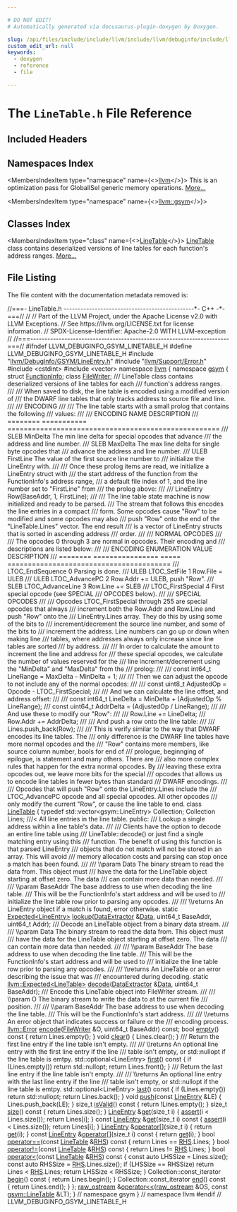 ```yaml
---

# DO NOT EDIT!
# Automatically generated via docusaurus-plugin-doxygen by Doxygen.

slug: /api/files/include/include/llvm/include/llvm/debuginfo/include/llvm/debuginfo/gsym/linetable-h
custom_edit_url: null
keywords:
  - doxygen
  - reference
  - file

---
```





# The `LineTable.h` File Reference

<DoxygenPage pluginConfig={pluginConfig}>



## Included Headers

<IncludesList>
<IncludesListItem
  filePath="llvm/DebugInfo/GSYM/LineEntry.h"
  permalink="/docs/api/files/include/include/llvm/include/llvm/debuginfo/include/llvm/debuginfo/gsym/lineentry-h"
  isLocal="true" />
<IncludesListItem
  filePath="llvm/Support/Error.h"
  permalink="/docs/api/files/include/include/llvm/include/llvm/support/error-h"
  isLocal="true" />
<IncludesListItem
  filePath="cstdint"
  permalink=""
  isLocal="false" />
<IncludesListItem
  filePath="vector"
  permalink=""
  isLocal="false" />
</IncludesList>

## Namespaces Index

<MembersIndex>

<MembersIndexItem
  type="namespace"
  name={<><a href="/docs/api/namespaces/llvm">llvm</a></>}>
This is an optimization pass for GlobalISel generic memory operations. <a href="/docs/api/namespaces/llvm/#details">More...</a>
</MembersIndexItem>

<MembersIndexItem
  type="namespace"
  name={<><a href="/docs/api/namespaces/llvm/gsym">llvm::gsym</a></>}>
</MembersIndexItem>

</MembersIndex>

## Classes Index

<MembersIndex>

<MembersIndexItem
  type="class"
  name={<><a href="/docs/api/classes/llvm/gsym/linetable">LineTable</a></>}>
<a href="/docs/api/classes/llvm/gsym/linetable">LineTable</a> class contains deserialized versions of line tables for each function&#39;s address ranges. <a href="/docs/api/classes/llvm/gsym/linetable/#details">More...</a>
</MembersIndexItem>

</MembersIndex>


## File Listing

The file content with the documentation metadata removed is:

<ProgramListing>

<Link id="l00001" /><CodeLine lineNumber="1"><Highlight kind="comment">//===- LineTable.h ----------------------------------------------&#42;- C++ -&#42;-===//</Highlight><Highlight kind="normal"></Highlight></CodeLine>
<Link id="l00002" /><CodeLine lineNumber="2"><Highlight kind="normal"></Highlight><Highlight kind="comment">//</Highlight><Highlight kind="normal"></Highlight></CodeLine>
<Link id="l00003" /><CodeLine lineNumber="3"><Highlight kind="normal"></Highlight><Highlight kind="comment">// Part of the LLVM Project, under the Apache License v2.0 with LLVM Exceptions.</Highlight><Highlight kind="normal"></Highlight></CodeLine>
<Link id="l00004" /><CodeLine lineNumber="4"><Highlight kind="normal"></Highlight><Highlight kind="comment">// See https://llvm.org/LICENSE.txt for license information.</Highlight><Highlight kind="normal"></Highlight></CodeLine>
<Link id="l00005" /><CodeLine lineNumber="5"><Highlight kind="normal"></Highlight><Highlight kind="comment">// SPDX-License-Identifier: Apache-2.0 WITH LLVM-exception</Highlight><Highlight kind="normal"></Highlight></CodeLine>
<Link id="l00006" /><CodeLine lineNumber="6"><Highlight kind="normal"></Highlight><Highlight kind="comment">//</Highlight><Highlight kind="normal"></Highlight></CodeLine>
<Link id="l00007" /><CodeLine lineNumber="7"><Highlight kind="normal"></Highlight><Highlight kind="comment">//===----------------------------------------------------------------------===//</Highlight><Highlight kind="normal"></Highlight></CodeLine>
<Link id="l00008" /><CodeLine lineNumber="8"><Highlight kind="normal"></Highlight></CodeLine>
<Link id="l00009" /><CodeLine lineNumber="9"><Highlight kind="normal"></Highlight><Highlight kind="preprocessor">#ifndef LLVM&#95;DEBUGINFO&#95;GSYM&#95;LINETABLE&#95;H</Highlight><Highlight kind="normal"></Highlight></CodeLine>
<Link id="l00010" /><CodeLine lineNumber="10"><Highlight kind="normal"></Highlight><Highlight kind="preprocessor">#define LLVM&#95;DEBUGINFO&#95;GSYM&#95;LINETABLE&#95;H</Highlight><Highlight kind="normal"></Highlight></CodeLine>
<Link id="l00011" /><CodeLine lineNumber="11"><Highlight kind="normal"></Highlight></CodeLine>
<Link id="l00012" /><CodeLine lineNumber="12"><Highlight kind="normal"></Highlight><Highlight kind="preprocessor">#include &quot;<a href="/docs/api/files/include/include/llvm/include/llvm/debuginfo/include/llvm/debuginfo/gsym/lineentry-h">llvm/DebugInfo/GSYM/LineEntry.h</a>&quot;</Highlight><Highlight kind="normal"></Highlight></CodeLine>
<Link id="l00013" /><CodeLine lineNumber="13"><Highlight kind="normal"></Highlight><Highlight kind="preprocessor">#include &quot;<a href="/docs/api/files/include/include/llvm/include/llvm/support/error-h">llvm/Support/Error.h</a>&quot;</Highlight><Highlight kind="normal"></Highlight></CodeLine>
<Link id="l00014" /><CodeLine lineNumber="14"><Highlight kind="normal"></Highlight><Highlight kind="preprocessor">#include &lt;cstdint&gt;</Highlight><Highlight kind="normal"></Highlight></CodeLine>
<Link id="l00015" /><CodeLine lineNumber="15"><Highlight kind="normal"></Highlight><Highlight kind="preprocessor">#include &lt;vector&gt;</Highlight><Highlight kind="normal"></Highlight></CodeLine>
<Link id="l00016" /><CodeLine lineNumber="16"><Highlight kind="normal"></Highlight></CodeLine>
<Link id="l00017" /><CodeLine lineNumber="17"><Highlight kind="normal"></Highlight><Highlight kind="keyword">namespace </Highlight><Highlight kind="normal"><a href="/docs/api/namespaces/llvm">llvm</a> &#123;</Highlight></CodeLine>
<Link id="l00018" /><CodeLine lineNumber="18"><Highlight kind="normal"></Highlight><Highlight kind="keyword">namespace </Highlight><Highlight kind="normal"><a href="/docs/api/namespaces/llvm/gsym">gsym</a> &#123;</Highlight></CodeLine>
<Link id="l00019" /><CodeLine lineNumber="19"><Highlight kind="normal"></Highlight></CodeLine>
<Link id="l00020" /><CodeLine lineNumber="20"><Highlight kind="normal"></Highlight><Highlight kind="keyword">struct </Highlight><Highlight kind="normal"><a href="/docs/api/structs/llvm/gsym/functioninfo">FunctionInfo</a>;</Highlight></CodeLine>
<Link id="l00021" /><CodeLine lineNumber="21"><Highlight kind="normal"></Highlight><Highlight kind="keyword">class </Highlight><Highlight kind="normal"><a href="/docs/api/classes/llvm/gsym/filewriter">FileWriter</a>;</Highlight></CodeLine>
<Link id="l00022" /><CodeLine lineNumber="22"><Highlight kind="normal"></Highlight><Highlight kind="comment"></Highlight></CodeLine>
<Link id="l00023" /><CodeLine lineNumber="23"><Highlight kind="comment">/// LineTable class contains deserialized versions of line tables for each</Highlight></CodeLine>
<Link id="l00024" /><CodeLine lineNumber="24"><Highlight kind="comment">/// function&#39;s address ranges.</Highlight></CodeLine>
<Link id="l00025" /><CodeLine lineNumber="25"><Highlight kind="comment">///</Highlight></CodeLine>
<Link id="l00026" /><CodeLine lineNumber="26"><Highlight kind="comment">/// When saved to disk, the line table is encoded using a modified version of</Highlight></CodeLine>
<Link id="l00027" /><CodeLine lineNumber="27"><Highlight kind="comment">/// the DWARF line tables that only tracks address to source file and line.</Highlight></CodeLine>
<Link id="l00028" /><CodeLine lineNumber="28"><Highlight kind="comment">///</Highlight></CodeLine>
<Link id="l00029" /><CodeLine lineNumber="29"><Highlight kind="comment">/// ENCODING</Highlight></CodeLine>
<Link id="l00030" /><CodeLine lineNumber="30"><Highlight kind="comment">///</Highlight></CodeLine>
<Link id="l00031" /><CodeLine lineNumber="31"><Highlight kind="comment">/// The line table starts with a small prolog that contains the following</Highlight></CodeLine>
<Link id="l00032" /><CodeLine lineNumber="32"><Highlight kind="comment">/// values:</Highlight></CodeLine>
<Link id="l00033" /><CodeLine lineNumber="33"><Highlight kind="comment">///</Highlight></CodeLine>
<Link id="l00034" /><CodeLine lineNumber="34"><Highlight kind="comment">/// ENCODING NAME        DESCRIPTION</Highlight></CodeLine>
<Link id="l00035" /><CodeLine lineNumber="35"><Highlight kind="comment">/// ======== =========== ====================================================</Highlight></CodeLine>
<Link id="l00036" /><CodeLine lineNumber="36"><Highlight kind="comment">/// SLEB     MinDelta    The min line delta for special opcodes that  advance</Highlight></CodeLine>
<Link id="l00037" /><CodeLine lineNumber="37"><Highlight kind="comment">///                      the address and line number.</Highlight></CodeLine>
<Link id="l00038" /><CodeLine lineNumber="38"><Highlight kind="comment">/// SLEB     MaxDelta    The max line delta for single byte opcodes that</Highlight></CodeLine>
<Link id="l00039" /><CodeLine lineNumber="39"><Highlight kind="comment">///                      advance the address and line number.</Highlight></CodeLine>
<Link id="l00040" /><CodeLine lineNumber="40"><Highlight kind="comment">/// ULEB     FirstLine   The value of the first source line number to</Highlight></CodeLine>
<Link id="l00041" /><CodeLine lineNumber="41"><Highlight kind="comment">///                      initialize the LineEntry with.</Highlight></CodeLine>
<Link id="l00042" /><CodeLine lineNumber="42"><Highlight kind="comment">///</Highlight></CodeLine>
<Link id="l00043" /><CodeLine lineNumber="43"><Highlight kind="comment">/// Once these prolog items are read, we initialize a LineEntry struct with</Highlight></CodeLine>
<Link id="l00044" /><CodeLine lineNumber="44"><Highlight kind="comment">/// the start address of the function from the FunctionInfo&#39;s address range,</Highlight></CodeLine>
<Link id="l00045" /><CodeLine lineNumber="45"><Highlight kind="comment">/// a default file index of 1, and the line number set to &quot;FirstLine&quot; from</Highlight></CodeLine>
<Link id="l00046" /><CodeLine lineNumber="46"><Highlight kind="comment">/// the prolog above:</Highlight></CodeLine>
<Link id="l00047" /><CodeLine lineNumber="47"><Highlight kind="comment">///</Highlight></CodeLine>
<Link id="l00048" /><CodeLine lineNumber="48"><Highlight kind="comment">///   LineEntry Row(BaseAddr, 1, FirstLine);</Highlight></CodeLine>
<Link id="l00049" /><CodeLine lineNumber="49"><Highlight kind="comment">///</Highlight></CodeLine>
<Link id="l00050" /><CodeLine lineNumber="50"><Highlight kind="comment">/// The line table state machine is now initialized and ready to be parsed.</Highlight></CodeLine>
<Link id="l00051" /><CodeLine lineNumber="51"><Highlight kind="comment">/// The stream that follows this encodes the line entries in a compact</Highlight></CodeLine>
<Link id="l00052" /><CodeLine lineNumber="52"><Highlight kind="comment">/// form. Some opcodes cause &quot;Row&quot; to be modified and some opcodes may also</Highlight></CodeLine>
<Link id="l00053" /><CodeLine lineNumber="53"><Highlight kind="comment">/// push &quot;Row&quot; onto the end of the &quot;LineTable.Lines&quot; vector. The end result</Highlight></CodeLine>
<Link id="l00054" /><CodeLine lineNumber="54"><Highlight kind="comment">/// is a vector of LineEntry structs that is sorted in ascending address</Highlight></CodeLine>
<Link id="l00055" /><CodeLine lineNumber="55"><Highlight kind="comment">/// order.</Highlight></CodeLine>
<Link id="l00056" /><CodeLine lineNumber="56"><Highlight kind="comment">///</Highlight></CodeLine>
<Link id="l00057" /><CodeLine lineNumber="57"><Highlight kind="comment">/// NORMAL OPCODES</Highlight></CodeLine>
<Link id="l00058" /><CodeLine lineNumber="58"><Highlight kind="comment">///</Highlight></CodeLine>
<Link id="l00059" /><CodeLine lineNumber="59"><Highlight kind="comment">/// The opcodes 0 through 3 are normal in opcodes. Their encoding and</Highlight></CodeLine>
<Link id="l00060" /><CodeLine lineNumber="60"><Highlight kind="comment">/// descriptions are listed below:</Highlight></CodeLine>
<Link id="l00061" /><CodeLine lineNumber="61"><Highlight kind="comment">///</Highlight></CodeLine>
<Link id="l00062" /><CodeLine lineNumber="62"><Highlight kind="comment">/// ENCODING ENUMERATION       VALUE DESCRIPTION</Highlight></CodeLine>
<Link id="l00063" /><CodeLine lineNumber="63"><Highlight kind="comment">/// ======== ================  ===== ========================================</Highlight></CodeLine>
<Link id="l00064" /><CodeLine lineNumber="64"><Highlight kind="comment">///          LTOC&#95;EndSequence  0  Parsing is done.</Highlight></CodeLine>
<Link id="l00065" /><CodeLine lineNumber="65"><Highlight kind="comment">/// ULEB     LTOC&#95;SetFile      1  Row.File = ULEB</Highlight></CodeLine>
<Link id="l00066" /><CodeLine lineNumber="66"><Highlight kind="comment">/// ULEB     LTOC&#95;AdvancePC    2  Row.Addr += ULEB, push &quot;Row&quot;.</Highlight></CodeLine>
<Link id="l00067" /><CodeLine lineNumber="67"><Highlight kind="comment">/// SLEB     LTOC&#95;AdvanceLine  3  Row.Line += SLEB</Highlight></CodeLine>
<Link id="l00068" /><CodeLine lineNumber="68"><Highlight kind="comment">///          LTOC&#95;FirstSpecial 4  First special opcode (see SPECIAL</Highlight></CodeLine>
<Link id="l00069" /><CodeLine lineNumber="69"><Highlight kind="comment">///                                  OPCODES below).</Highlight></CodeLine>
<Link id="l00070" /><CodeLine lineNumber="70"><Highlight kind="comment">///</Highlight></CodeLine>
<Link id="l00071" /><CodeLine lineNumber="71"><Highlight kind="comment">/// SPECIAL OPCODES</Highlight></CodeLine>
<Link id="l00072" /><CodeLine lineNumber="72"><Highlight kind="comment">///</Highlight></CodeLine>
<Link id="l00073" /><CodeLine lineNumber="73"><Highlight kind="comment">/// Opcodes LTOC&#95;FirstSpecial through 255 are special opcodes that always</Highlight></CodeLine>
<Link id="l00074" /><CodeLine lineNumber="74"><Highlight kind="comment">/// increment both the Row.Addr and Row.Line and push &quot;Row&quot; onto the</Highlight></CodeLine>
<Link id="l00075" /><CodeLine lineNumber="75"><Highlight kind="comment">/// LineEntry.Lines array. They do this by using some of the bits to</Highlight></CodeLine>
<Link id="l00076" /><CodeLine lineNumber="76"><Highlight kind="comment">/// increment/decrement the source line number, and some of the bits to</Highlight></CodeLine>
<Link id="l00077" /><CodeLine lineNumber="77"><Highlight kind="comment">/// increment the address. Line numbers can go up or down when making line</Highlight></CodeLine>
<Link id="l00078" /><CodeLine lineNumber="78"><Highlight kind="comment">/// tables, where addresses always only increase since line tables are sorted</Highlight></CodeLine>
<Link id="l00079" /><CodeLine lineNumber="79"><Highlight kind="comment">/// by address.</Highlight></CodeLine>
<Link id="l00080" /><CodeLine lineNumber="80"><Highlight kind="comment">///</Highlight></CodeLine>
<Link id="l00081" /><CodeLine lineNumber="81"><Highlight kind="comment">/// In order to calculate the amount to increment the line and address for</Highlight></CodeLine>
<Link id="l00082" /><CodeLine lineNumber="82"><Highlight kind="comment">/// these special opcodes, we calculate the number of values reserved for the</Highlight></CodeLine>
<Link id="l00083" /><CodeLine lineNumber="83"><Highlight kind="comment">/// line increment/decrement using the &quot;MinDelta&quot; and &quot;MaxDelta&quot; from the</Highlight></CodeLine>
<Link id="l00084" /><CodeLine lineNumber="84"><Highlight kind="comment">/// prolog:</Highlight></CodeLine>
<Link id="l00085" /><CodeLine lineNumber="85"><Highlight kind="comment">///</Highlight></CodeLine>
<Link id="l00086" /><CodeLine lineNumber="86"><Highlight kind="comment">///     const int64&#95;t LineRange = MaxDelta - MinDelta + 1;</Highlight></CodeLine>
<Link id="l00087" /><CodeLine lineNumber="87"><Highlight kind="comment">///</Highlight></CodeLine>
<Link id="l00088" /><CodeLine lineNumber="88"><Highlight kind="comment">/// Then we can adjust the opcode to not include any of the normal opcodes:</Highlight></CodeLine>
<Link id="l00089" /><CodeLine lineNumber="89"><Highlight kind="comment">///</Highlight></CodeLine>
<Link id="l00090" /><CodeLine lineNumber="90"><Highlight kind="comment">///     const uint8&#95;t AdjustedOp = Opcode - LTOC&#95;FirstSpecial;</Highlight></CodeLine>
<Link id="l00091" /><CodeLine lineNumber="91"><Highlight kind="comment">///</Highlight></CodeLine>
<Link id="l00092" /><CodeLine lineNumber="92"><Highlight kind="comment">/// And we can calculate the line offset, and address offset:</Highlight></CodeLine>
<Link id="l00093" /><CodeLine lineNumber="93"><Highlight kind="comment">///</Highlight></CodeLine>
<Link id="l00094" /><CodeLine lineNumber="94"><Highlight kind="comment">///     const int64&#95;t LineDelta = MinDelta + (AdjustedOp % LineRange);</Highlight></CodeLine>
<Link id="l00095" /><CodeLine lineNumber="95"><Highlight kind="comment">///     const uint64&#95;t AddrDelta = (AdjustedOp / LineRange);</Highlight></CodeLine>
<Link id="l00096" /><CodeLine lineNumber="96"><Highlight kind="comment">///</Highlight></CodeLine>
<Link id="l00097" /><CodeLine lineNumber="97"><Highlight kind="comment">/// And use these to modify our &quot;Row&quot;:</Highlight></CodeLine>
<Link id="l00098" /><CodeLine lineNumber="98"><Highlight kind="comment">///</Highlight></CodeLine>
<Link id="l00099" /><CodeLine lineNumber="99"><Highlight kind="comment">///     Row.Line += LineDelta;</Highlight></CodeLine>
<Link id="l00100" /><CodeLine lineNumber="100"><Highlight kind="comment">///     Row.Addr += AddrDelta;</Highlight></CodeLine>
<Link id="l00101" /><CodeLine lineNumber="101"><Highlight kind="comment">///</Highlight></CodeLine>
<Link id="l00102" /><CodeLine lineNumber="102"><Highlight kind="comment">/// And push a row onto the line table:</Highlight></CodeLine>
<Link id="l00103" /><CodeLine lineNumber="103"><Highlight kind="comment">///</Highlight></CodeLine>
<Link id="l00104" /><CodeLine lineNumber="104"><Highlight kind="comment">///     Lines.push&#95;back(Row);</Highlight></CodeLine>
<Link id="l00105" /><CodeLine lineNumber="105"><Highlight kind="comment">///</Highlight></CodeLine>
<Link id="l00106" /><CodeLine lineNumber="106"><Highlight kind="comment">/// This is verify similar to the way that DWARF encodes its line tables. The</Highlight></CodeLine>
<Link id="l00107" /><CodeLine lineNumber="107"><Highlight kind="comment">/// only difference is the DWARF line tables have more normal opcodes and the</Highlight></CodeLine>
<Link id="l00108" /><CodeLine lineNumber="108"><Highlight kind="comment">/// &quot;Row&quot; contains more members, like source column number, bools for end of</Highlight></CodeLine>
<Link id="l00109" /><CodeLine lineNumber="109"><Highlight kind="comment">/// prologue, beginnging of epilogue, is statement and many others. There are</Highlight></CodeLine>
<Link id="l00110" /><CodeLine lineNumber="110"><Highlight kind="comment">/// also more complex rules that happen for the extra normal opcodes. By</Highlight></CodeLine>
<Link id="l00111" /><CodeLine lineNumber="111"><Highlight kind="comment">/// leaving these extra opcodes out, we leave more bits for the special</Highlight></CodeLine>
<Link id="l00112" /><CodeLine lineNumber="112"><Highlight kind="comment">/// opcodes that allows us to encode line tables in fewer bytes than standard</Highlight></CodeLine>
<Link id="l00113" /><CodeLine lineNumber="113"><Highlight kind="comment">/// DWARF encodings.</Highlight></CodeLine>
<Link id="l00114" /><CodeLine lineNumber="114"><Highlight kind="comment">///</Highlight></CodeLine>
<Link id="l00115" /><CodeLine lineNumber="115"><Highlight kind="comment">/// Opcodes that will push &quot;Row&quot; onto the LineEntry.Lines include the</Highlight></CodeLine>
<Link id="l00116" /><CodeLine lineNumber="116"><Highlight kind="comment">/// LTOC&#95;AdvancePC opcode and all special opcodes. All other opcodes</Highlight></CodeLine>
<Link id="l00117" /><CodeLine lineNumber="117"><Highlight kind="comment">/// only modify the current &quot;Row&quot;, or cause the line table to end.</Highlight><Highlight kind="normal"></Highlight></CodeLine>
<Link id="l00118" /><CodeLine lineNumber="118" lineLink="/docs/api/classes/llvm/gsym/linetable"><Highlight kind="normal"></Highlight><Highlight kind="keyword">class </Highlight><Highlight kind="normal"><a href="/docs/api/classes/llvm/gsym/linetable">LineTable</a> &#123;</Highlight></CodeLine>
<Link id="l00119" /><CodeLine lineNumber="119"><Highlight kind="normal">  </Highlight><Highlight kind="keyword">typedef</Highlight><Highlight kind="normal"> std::vector&lt;gsym::LineEntry&gt; Collection;</Highlight></CodeLine>
<Link id="l00120" /><CodeLine lineNumber="120"><Highlight kind="normal">  Collection Lines; </Highlight><Highlight kind="comment">///&lt; All line entries in the line table.</Highlight><Highlight kind="normal"></Highlight></CodeLine>
<Link id="l00121" /><CodeLine lineNumber="121"><Highlight kind="normal"></Highlight><Highlight kind="keyword">public</Highlight><Highlight kind="normal">:</Highlight><Highlight kind="comment"></Highlight></CodeLine>
<Link id="l00122" /><CodeLine lineNumber="122"><Highlight kind="comment">  /// Lookup a single address within a line table&#39;s data.</Highlight></CodeLine>
<Link id="l00123" /><CodeLine lineNumber="123"><Highlight kind="comment">  ///</Highlight></CodeLine>
<Link id="l00124" /><CodeLine lineNumber="124"><Highlight kind="comment">  /// Clients have the option to decode an entire line table using</Highlight></CodeLine>
<Link id="l00125" /><CodeLine lineNumber="125"><Highlight kind="comment">  /// LineTable::decode() or just find a single matching entry using this</Highlight></CodeLine>
<Link id="l00126" /><CodeLine lineNumber="126"><Highlight kind="comment">  /// function. The benefit of using this function is that parsed LineEntry</Highlight></CodeLine>
<Link id="l00127" /><CodeLine lineNumber="127"><Highlight kind="comment">  /// objects that do not match will not be stored in an array. This will avoid</Highlight></CodeLine>
<Link id="l00128" /><CodeLine lineNumber="128"><Highlight kind="comment">  /// memory allocation costs and parsing can stop once a match has been found.</Highlight></CodeLine>
<Link id="l00129" /><CodeLine lineNumber="129"><Highlight kind="comment">  ///</Highlight></CodeLine>
<Link id="l00130" /><CodeLine lineNumber="130"><Highlight kind="comment">  /// \\param Data The binary stream to read the data from. This object must</Highlight></CodeLine>
<Link id="l00131" /><CodeLine lineNumber="131"><Highlight kind="comment">  /// have the data for the LineTable object starting at offset zero. The data</Highlight></CodeLine>
<Link id="l00132" /><CodeLine lineNumber="132"><Highlight kind="comment">  /// can contain more data than needed.</Highlight></CodeLine>
<Link id="l00133" /><CodeLine lineNumber="133"><Highlight kind="comment">  ///</Highlight></CodeLine>
<Link id="l00134" /><CodeLine lineNumber="134"><Highlight kind="comment">  /// \\param BaseAddr The base address to use when decoding the line table.</Highlight></CodeLine>
<Link id="l00135" /><CodeLine lineNumber="135"><Highlight kind="comment">  /// This will be the FunctionInfo&#39;s start address and will be used to</Highlight></CodeLine>
<Link id="l00136" /><CodeLine lineNumber="136"><Highlight kind="comment">  /// initialize the line table row prior to parsing any opcodes.</Highlight></CodeLine>
<Link id="l00137" /><CodeLine lineNumber="137"><Highlight kind="comment">  ///</Highlight></CodeLine>
<Link id="l00138" /><CodeLine lineNumber="138"><Highlight kind="comment">  /// \\returns An LineEntry object if a match is found, error otherwise.</Highlight><Highlight kind="normal"></Highlight></CodeLine>
<Link id="l00139" /><CodeLine lineNumber="139"><Highlight kind="normal">  </Highlight><Highlight kind="keyword">static</Highlight><Highlight kind="normal"> <a href="/docs/api/classes/llvm/expected">Expected&lt;LineEntry&gt;</a> <a href="/docs/api/classes/llvm/gsym/linetable/#a9bca453dce01051bae3751cbb4d14fef">lookup</a>(<a href="/docs/api/classes/llvm/dataextractor">DataExtractor</a> &amp;<a href="/docs/api/namespaces/llvm/#aa20539e89704d20b98b97e9c3feac934">Data</a>, uint64&#95;t BaseAddr,</Highlight></CodeLine>
<Link id="l00140" /><CodeLine lineNumber="140"><Highlight kind="normal">                                    uint64&#95;t Addr);</Highlight></CodeLine>
<Link id="l00141" /><CodeLine lineNumber="141"><Highlight kind="normal"></Highlight><Highlight kind="comment"></Highlight></CodeLine>
<Link id="l00142" /><CodeLine lineNumber="142"><Highlight kind="comment">  /// Decode an LineTable object from a binary data stream.</Highlight></CodeLine>
<Link id="l00143" /><CodeLine lineNumber="143"><Highlight kind="comment">  ///</Highlight></CodeLine>
<Link id="l00144" /><CodeLine lineNumber="144"><Highlight kind="comment">  /// \\param Data The binary stream to read the data from. This object must</Highlight></CodeLine>
<Link id="l00145" /><CodeLine lineNumber="145"><Highlight kind="comment">  /// have the data for the LineTable object starting at offset zero. The data</Highlight></CodeLine>
<Link id="l00146" /><CodeLine lineNumber="146"><Highlight kind="comment">  /// can contain more data than needed.</Highlight></CodeLine>
<Link id="l00147" /><CodeLine lineNumber="147"><Highlight kind="comment">  ///</Highlight></CodeLine>
<Link id="l00148" /><CodeLine lineNumber="148"><Highlight kind="comment">  /// \\param BaseAddr The base address to use when decoding the line table.</Highlight></CodeLine>
<Link id="l00149" /><CodeLine lineNumber="149"><Highlight kind="comment">  /// This will be the FunctionInfo&#39;s start address and will be used to</Highlight></CodeLine>
<Link id="l00150" /><CodeLine lineNumber="150"><Highlight kind="comment">  /// initialize the line table row prior to parsing any opcodes.</Highlight></CodeLine>
<Link id="l00151" /><CodeLine lineNumber="151"><Highlight kind="comment">  ///</Highlight></CodeLine>
<Link id="l00152" /><CodeLine lineNumber="152"><Highlight kind="comment">  /// \\returns An LineTable or an error describing the issue that was</Highlight></CodeLine>
<Link id="l00153" /><CodeLine lineNumber="153"><Highlight kind="comment">  /// encountered during decoding.</Highlight><Highlight kind="normal"></Highlight></CodeLine>
<Link id="l00154" /><CodeLine lineNumber="154"><Highlight kind="normal">  </Highlight><Highlight kind="keyword">static</Highlight><Highlight kind="normal"> <a href="/docs/api/classes/llvm/expected">llvm::Expected&lt;LineTable&gt;</a> <a href="/docs/api/classes/llvm/gsym/linetable/#a45c433311387761ffb00f0aea6be6675">decode</a>(<a href="/docs/api/classes/llvm/dataextractor">DataExtractor</a> &amp;<a href="/docs/api/namespaces/llvm/#aa20539e89704d20b98b97e9c3feac934">Data</a>,</Highlight></CodeLine>
<Link id="l00155" /><CodeLine lineNumber="155"><Highlight kind="normal">                                          uint64&#95;t BaseAddr);</Highlight><Highlight kind="comment"></Highlight></CodeLine>
<Link id="l00156" /><CodeLine lineNumber="156"><Highlight kind="comment">  /// Encode this LineTable object into FileWriter stream.</Highlight></CodeLine>
<Link id="l00157" /><CodeLine lineNumber="157"><Highlight kind="comment">  ///</Highlight></CodeLine>
<Link id="l00158" /><CodeLine lineNumber="158"><Highlight kind="comment">  /// \\param O The binary stream to write the data to at the current file</Highlight></CodeLine>
<Link id="l00159" /><CodeLine lineNumber="159"><Highlight kind="comment">  /// position.</Highlight></CodeLine>
<Link id="l00160" /><CodeLine lineNumber="160"><Highlight kind="comment">  ///</Highlight></CodeLine>
<Link id="l00161" /><CodeLine lineNumber="161"><Highlight kind="comment">  /// \\param BaseAddr The base address to use when decoding the line table.</Highlight></CodeLine>
<Link id="l00162" /><CodeLine lineNumber="162"><Highlight kind="comment">  /// This will be the FunctionInfo&#39;s start address.</Highlight></CodeLine>
<Link id="l00163" /><CodeLine lineNumber="163"><Highlight kind="comment">  ///</Highlight></CodeLine>
<Link id="l00164" /><CodeLine lineNumber="164"><Highlight kind="comment">  /// \\returns An error object that indicates success or failure or the</Highlight></CodeLine>
<Link id="l00165" /><CodeLine lineNumber="165"><Highlight kind="comment">  /// encoding process.</Highlight><Highlight kind="normal"></Highlight></CodeLine>
<Link id="l00166" /><CodeLine lineNumber="166"><Highlight kind="normal">  <a href="/docs/api/classes/llvm/error">llvm::Error</a> <a href="/docs/api/classes/llvm/gsym/linetable/#a41c4a2acdbcfaf2a18a61b60d42a9dc4">encode</a>(<a href="/docs/api/classes/llvm/gsym/filewriter">FileWriter</a> &amp;O, uint64&#95;t BaseAddr) </Highlight><Highlight kind="keyword">const</Highlight><Highlight kind="normal">;</Highlight></CodeLine>
<Link id="l00167" /><CodeLine lineNumber="167" lineLink="/docs/api/classes/llvm/gsym/linetable/#a217bee3953337d99533f6683f7950af3"><Highlight kind="normal">  </Highlight><Highlight kind="keywordtype">bool</Highlight><Highlight kind="normal"> <a href="/docs/api/classes/llvm/gsym/linetable/#a217bee3953337d99533f6683f7950af3">empty</a>()</Highlight><Highlight kind="keyword"> const </Highlight><Highlight kind="normal">&#123; </Highlight><Highlight kind="keywordflow">return</Highlight><Highlight kind="normal"> Lines.empty(); &#125;</Highlight></CodeLine>
<Link id="l00168" /><CodeLine lineNumber="168" lineLink="/docs/api/classes/llvm/gsym/linetable/#a484474b41779995f4f3456843e60b415"><Highlight kind="normal">  </Highlight><Highlight kind="keywordtype">void</Highlight><Highlight kind="normal"> <a href="/docs/api/classes/llvm/gsym/linetable/#a484474b41779995f4f3456843e60b415">clear</a>() &#123; Lines.clear(); &#125;</Highlight><Highlight kind="comment"></Highlight></CodeLine>
<Link id="l00169" /><CodeLine lineNumber="169"><Highlight kind="comment">  /// Return the first line entry if the line table isn&#39;t empty.</Highlight></CodeLine>
<Link id="l00170" /><CodeLine lineNumber="170"><Highlight kind="comment">  ///</Highlight></CodeLine>
<Link id="l00171" /><CodeLine lineNumber="171"><Highlight kind="comment">  /// \\returns An optional line entry with the first line entry if the line</Highlight></CodeLine>
<Link id="l00172" /><CodeLine lineNumber="172"><Highlight kind="comment">  /// table isn&#39;t empty, or std::nullopt if the line table is emtpy.</Highlight><Highlight kind="normal"></Highlight></CodeLine>
<Link id="l00173" /><CodeLine lineNumber="173" lineLink="/docs/api/classes/llvm/gsym/linetable/#ad4a0913f724310afc36be1408fa57856"><Highlight kind="normal">  std::optional&lt;LineEntry&gt; <a href="/docs/api/classes/llvm/gsym/linetable/#ad4a0913f724310afc36be1408fa57856">first</a>()</Highlight><Highlight kind="keyword"> const </Highlight><Highlight kind="normal">&#123;</Highlight></CodeLine>
<Link id="l00174" /><CodeLine lineNumber="174"><Highlight kind="normal">    </Highlight><Highlight kind="keywordflow">if</Highlight><Highlight kind="normal"> (Lines.empty())</Highlight></CodeLine>
<Link id="l00175" /><CodeLine lineNumber="175"><Highlight kind="normal">      </Highlight><Highlight kind="keywordflow">return</Highlight><Highlight kind="normal"> std::nullopt;</Highlight></CodeLine>
<Link id="l00176" /><CodeLine lineNumber="176"><Highlight kind="normal">    </Highlight><Highlight kind="keywordflow">return</Highlight><Highlight kind="normal"> Lines.front();</Highlight></CodeLine>
<Link id="l00177" /><CodeLine lineNumber="177"><Highlight kind="normal">  &#125;</Highlight><Highlight kind="comment"></Highlight></CodeLine>
<Link id="l00178" /><CodeLine lineNumber="178"><Highlight kind="comment">  /// Return the last line entry if the line table isn&#39;t empty.</Highlight></CodeLine>
<Link id="l00179" /><CodeLine lineNumber="179"><Highlight kind="comment">  ///</Highlight></CodeLine>
<Link id="l00180" /><CodeLine lineNumber="180"><Highlight kind="comment">  /// \\returns An optional line entry with the last line entry if the line</Highlight></CodeLine>
<Link id="l00181" /><CodeLine lineNumber="181"><Highlight kind="comment">  /// table isn&#39;t empty, or std::nullopt if the line table is emtpy.</Highlight><Highlight kind="normal"></Highlight></CodeLine>
<Link id="l00182" /><CodeLine lineNumber="182" lineLink="/docs/api/classes/llvm/gsym/linetable/#a2bd2491a276829c6fc65a1c8efba65b1"><Highlight kind="normal">  std::optional&lt;LineEntry&gt; <a href="/docs/api/classes/llvm/gsym/linetable/#a2bd2491a276829c6fc65a1c8efba65b1">last</a>()</Highlight><Highlight kind="keyword"> const </Highlight><Highlight kind="normal">&#123;</Highlight></CodeLine>
<Link id="l00183" /><CodeLine lineNumber="183"><Highlight kind="normal">    </Highlight><Highlight kind="keywordflow">if</Highlight><Highlight kind="normal"> (Lines.empty())</Highlight></CodeLine>
<Link id="l00184" /><CodeLine lineNumber="184"><Highlight kind="normal">      </Highlight><Highlight kind="keywordflow">return</Highlight><Highlight kind="normal"> std::nullopt;</Highlight></CodeLine>
<Link id="l00185" /><CodeLine lineNumber="185"><Highlight kind="normal">    </Highlight><Highlight kind="keywordflow">return</Highlight><Highlight kind="normal"> Lines.back();</Highlight></CodeLine>
<Link id="l00186" /><CodeLine lineNumber="186"><Highlight kind="normal">  &#125;</Highlight></CodeLine>
<Link id="l00187" /><CodeLine lineNumber="187" lineLink="/docs/api/classes/llvm/gsym/linetable/#a1fe621e467048c0813e3fc66b832c906"><Highlight kind="normal">  </Highlight><Highlight kind="keywordtype">void</Highlight><Highlight kind="normal"> <a href="/docs/api/classes/llvm/gsym/linetable/#a1fe621e467048c0813e3fc66b832c906">push</a>(</Highlight><Highlight kind="keyword">const</Highlight><Highlight kind="normal"> <a href="/docs/api/structs/llvm/gsym/lineentry">LineEntry</a> &amp;LE) &#123;</Highlight></CodeLine>
<Link id="l00188" /><CodeLine lineNumber="188"><Highlight kind="normal">    Lines.push&#95;back(LE);</Highlight></CodeLine>
<Link id="l00189" /><CodeLine lineNumber="189"><Highlight kind="normal">  &#125;</Highlight></CodeLine>
<Link id="l00190" /><CodeLine lineNumber="190" lineLink="/docs/api/classes/llvm/gsym/linetable/#abada6578389b8ebe5ade2c69fbc67b02"><Highlight kind="normal">  </Highlight><Highlight kind="keywordtype">size&#95;t</Highlight><Highlight kind="normal"> <a href="/docs/api/classes/llvm/gsym/linetable/#abada6578389b8ebe5ade2c69fbc67b02">isValid</a>()</Highlight><Highlight kind="keyword"> const </Highlight><Highlight kind="normal">&#123;</Highlight></CodeLine>
<Link id="l00191" /><CodeLine lineNumber="191"><Highlight kind="normal">    </Highlight><Highlight kind="keywordflow">return</Highlight><Highlight kind="normal"> !Lines.empty();</Highlight></CodeLine>
<Link id="l00192" /><CodeLine lineNumber="192"><Highlight kind="normal">  &#125;</Highlight></CodeLine>
<Link id="l00193" /><CodeLine lineNumber="193" lineLink="/docs/api/classes/llvm/gsym/linetable/#a7a631a78ed3f47224a14d2e391208ef5"><Highlight kind="normal">  </Highlight><Highlight kind="keywordtype">size&#95;t</Highlight><Highlight kind="normal"> <a href="/docs/api/classes/llvm/gsym/linetable/#a7a631a78ed3f47224a14d2e391208ef5">size</a>()</Highlight><Highlight kind="keyword"> const </Highlight><Highlight kind="normal">&#123;</Highlight></CodeLine>
<Link id="l00194" /><CodeLine lineNumber="194"><Highlight kind="normal">    </Highlight><Highlight kind="keywordflow">return</Highlight><Highlight kind="normal"> Lines.size();</Highlight></CodeLine>
<Link id="l00195" /><CodeLine lineNumber="195"><Highlight kind="normal">  &#125;</Highlight></CodeLine>
<Link id="l00196" /><CodeLine lineNumber="196" lineLink="/docs/api/classes/llvm/gsym/linetable/#ad0a2722f6595b429275a76e8a0152366"><Highlight kind="normal">  <a href="/docs/api/structs/llvm/gsym/lineentry">LineEntry</a> &amp;<a href="/docs/api/classes/llvm/gsym/linetable/#ad0a2722f6595b429275a76e8a0152366">get</a>(</Highlight><Highlight kind="keywordtype">size&#95;t</Highlight><Highlight kind="normal"> i) &#123;</Highlight></CodeLine>
<Link id="l00197" /><CodeLine lineNumber="197"><Highlight kind="normal">    <a href="/docs/api/files/lib/lib/target/lib/target/amdgpu/silowercontrolflow-cpp/#a4868c5d81c5ccc98c47aeab6244346a0">assert</a>(i &lt; Lines.size());</Highlight></CodeLine>
<Link id="l00198" /><CodeLine lineNumber="198"><Highlight kind="normal">    </Highlight><Highlight kind="keywordflow">return</Highlight><Highlight kind="normal"> Lines&#91;i&#93;;</Highlight></CodeLine>
<Link id="l00199" /><CodeLine lineNumber="199"><Highlight kind="normal">  &#125;</Highlight></CodeLine>
<Link id="l00200" /><CodeLine lineNumber="200" lineLink="/docs/api/classes/llvm/gsym/linetable/#a9030fbde393b57bd09a081845dcb2158"><Highlight kind="normal">  </Highlight><Highlight kind="keyword">const</Highlight><Highlight kind="normal"> <a href="/docs/api/structs/llvm/gsym/lineentry">LineEntry</a> &amp;<a href="/docs/api/classes/llvm/gsym/linetable/#a9030fbde393b57bd09a081845dcb2158">get</a>(</Highlight><Highlight kind="keywordtype">size&#95;t</Highlight><Highlight kind="normal"> i)</Highlight><Highlight kind="keyword"> const </Highlight><Highlight kind="normal">&#123;</Highlight></CodeLine>
<Link id="l00201" /><CodeLine lineNumber="201"><Highlight kind="normal">    <a href="/docs/api/files/lib/lib/target/lib/target/amdgpu/silowercontrolflow-cpp/#a4868c5d81c5ccc98c47aeab6244346a0">assert</a>(i &lt; Lines.size());</Highlight></CodeLine>
<Link id="l00202" /><CodeLine lineNumber="202"><Highlight kind="normal">    </Highlight><Highlight kind="keywordflow">return</Highlight><Highlight kind="normal"> Lines&#91;i&#93;;</Highlight></CodeLine>
<Link id="l00203" /><CodeLine lineNumber="203"><Highlight kind="normal">  &#125;</Highlight></CodeLine>
<Link id="l00204" /><CodeLine lineNumber="204" lineLink="/docs/api/classes/llvm/gsym/linetable/#ab990738ca07fca98fb5cbf4dc47f8917"><Highlight kind="normal">  <a href="/docs/api/structs/llvm/gsym/lineentry">LineEntry</a> &amp;<a href="/docs/api/classes/llvm/gsym/linetable/#ab990738ca07fca98fb5cbf4dc47f8917">operator&#91;&#93;</a>(</Highlight><Highlight kind="keywordtype">size&#95;t</Highlight><Highlight kind="normal"> i) &#123;</Highlight></CodeLine>
<Link id="l00205" /><CodeLine lineNumber="205"><Highlight kind="normal">    </Highlight><Highlight kind="keywordflow">return</Highlight><Highlight kind="normal"> <a href="/docs/api/classes/llvm/gsym/linetable/#ad0a2722f6595b429275a76e8a0152366">get</a>(i);</Highlight></CodeLine>
<Link id="l00206" /><CodeLine lineNumber="206"><Highlight kind="normal">  &#125;</Highlight></CodeLine>
<Link id="l00207" /><CodeLine lineNumber="207" lineLink="/docs/api/classes/llvm/gsym/linetable/#ab506aa5ef834c571ce43d6dc74838272"><Highlight kind="normal">  </Highlight><Highlight kind="keyword">const</Highlight><Highlight kind="normal"> <a href="/docs/api/structs/llvm/gsym/lineentry">LineEntry</a> &amp;<a href="/docs/api/classes/llvm/gsym/linetable/#ab506aa5ef834c571ce43d6dc74838272">operator&#91;&#93;</a>(</Highlight><Highlight kind="keywordtype">size&#95;t</Highlight><Highlight kind="normal"> i)</Highlight><Highlight kind="keyword"> const </Highlight><Highlight kind="normal">&#123;</Highlight></CodeLine>
<Link id="l00208" /><CodeLine lineNumber="208"><Highlight kind="normal">    </Highlight><Highlight kind="keywordflow">return</Highlight><Highlight kind="normal"> <a href="/docs/api/classes/llvm/gsym/linetable/#ad0a2722f6595b429275a76e8a0152366">get</a>(i);</Highlight></CodeLine>
<Link id="l00209" /><CodeLine lineNumber="209"><Highlight kind="normal">  &#125;</Highlight></CodeLine>
<Link id="l00210" /><CodeLine lineNumber="210" lineLink="/docs/api/classes/llvm/gsym/linetable/#a0e120191429c9e3cf0044a6f0cf26bd9"><Highlight kind="normal">  </Highlight><Highlight kind="keywordtype">bool</Highlight><Highlight kind="normal"> <a href="/docs/api/classes/llvm/gsym/linetable/#a0e120191429c9e3cf0044a6f0cf26bd9">operator==</a>(</Highlight><Highlight kind="keyword">const</Highlight><Highlight kind="normal"> <a href="/docs/api/classes/llvm/gsym/linetable">LineTable</a> &amp;<a href="/docs/api/files/lib/lib/target/lib/target/x86/x86partialreduction-cpp/#a87b8bfbbe9d8f7146d7f20a5fb42efd0">RHS</a>)</Highlight><Highlight kind="keyword"> const </Highlight><Highlight kind="normal">&#123;</Highlight></CodeLine>
<Link id="l00211" /><CodeLine lineNumber="211"><Highlight kind="normal">    </Highlight><Highlight kind="keywordflow">return</Highlight><Highlight kind="normal"> Lines == <a href="/docs/api/files/lib/lib/target/lib/target/x86/x86partialreduction-cpp/#a87b8bfbbe9d8f7146d7f20a5fb42efd0">RHS</a>.Lines;</Highlight></CodeLine>
<Link id="l00212" /><CodeLine lineNumber="212"><Highlight kind="normal">  &#125;</Highlight></CodeLine>
<Link id="l00213" /><CodeLine lineNumber="213" lineLink="/docs/api/classes/llvm/gsym/linetable/#af0e709ed389aaf92b2206ff6d0903521"><Highlight kind="normal">  </Highlight><Highlight kind="keywordtype">bool</Highlight><Highlight kind="normal"> <a href="/docs/api/classes/llvm/gsym/linetable/#af0e709ed389aaf92b2206ff6d0903521">operator!=</a>(</Highlight><Highlight kind="keyword">const</Highlight><Highlight kind="normal"> <a href="/docs/api/classes/llvm/gsym/linetable">LineTable</a> &amp;<a href="/docs/api/files/lib/lib/target/lib/target/x86/x86partialreduction-cpp/#a87b8bfbbe9d8f7146d7f20a5fb42efd0">RHS</a>)</Highlight><Highlight kind="keyword"> const </Highlight><Highlight kind="normal">&#123;</Highlight></CodeLine>
<Link id="l00214" /><CodeLine lineNumber="214"><Highlight kind="normal">    </Highlight><Highlight kind="keywordflow">return</Highlight><Highlight kind="normal"> Lines != <a href="/docs/api/files/lib/lib/target/lib/target/x86/x86partialreduction-cpp/#a87b8bfbbe9d8f7146d7f20a5fb42efd0">RHS</a>.Lines;</Highlight></CodeLine>
<Link id="l00215" /><CodeLine lineNumber="215"><Highlight kind="normal">  &#125;</Highlight></CodeLine>
<Link id="l00216" /><CodeLine lineNumber="216" lineLink="/docs/api/classes/llvm/gsym/linetable/#abb2099d6ab7cf0271c0acd2dd1118fc1"><Highlight kind="normal">  </Highlight><Highlight kind="keywordtype">bool</Highlight><Highlight kind="normal"> <a href="/docs/api/classes/llvm/gsym/linetable/#abb2099d6ab7cf0271c0acd2dd1118fc1">operator&lt;</a>(</Highlight><Highlight kind="keyword">const</Highlight><Highlight kind="normal"> <a href="/docs/api/classes/llvm/gsym/linetable">LineTable</a> &amp;<a href="/docs/api/files/lib/lib/target/lib/target/x86/x86partialreduction-cpp/#a87b8bfbbe9d8f7146d7f20a5fb42efd0">RHS</a>)</Highlight><Highlight kind="keyword"> const </Highlight><Highlight kind="normal">&#123;</Highlight></CodeLine>
<Link id="l00217" /><CodeLine lineNumber="217"><Highlight kind="normal">    </Highlight><Highlight kind="keyword">const</Highlight><Highlight kind="normal"> </Highlight><Highlight kind="keyword">auto</Highlight><Highlight kind="normal"> LHSSize = Lines.size();</Highlight></CodeLine>
<Link id="l00218" /><CodeLine lineNumber="218"><Highlight kind="normal">    </Highlight><Highlight kind="keyword">const</Highlight><Highlight kind="normal"> </Highlight><Highlight kind="keyword">auto</Highlight><Highlight kind="normal"> RHSSize = <a href="/docs/api/files/lib/lib/target/lib/target/x86/x86partialreduction-cpp/#a87b8bfbbe9d8f7146d7f20a5fb42efd0">RHS</a>.Lines.size();</Highlight></CodeLine>
<Link id="l00219" /><CodeLine lineNumber="219"><Highlight kind="normal">    </Highlight><Highlight kind="keywordflow">if</Highlight><Highlight kind="normal"> (LHSSize == RHSSize)</Highlight></CodeLine>
<Link id="l00220" /><CodeLine lineNumber="220"><Highlight kind="normal">      </Highlight><Highlight kind="keywordflow">return</Highlight><Highlight kind="normal"> Lines &lt; <a href="/docs/api/files/lib/lib/target/lib/target/x86/x86partialreduction-cpp/#a87b8bfbbe9d8f7146d7f20a5fb42efd0">RHS</a>.Lines;</Highlight></CodeLine>
<Link id="l00221" /><CodeLine lineNumber="221"><Highlight kind="normal">    </Highlight><Highlight kind="keywordflow">return</Highlight><Highlight kind="normal"> LHSSize &lt; RHSSize;</Highlight></CodeLine>
<Link id="l00222" /><CodeLine lineNumber="222"><Highlight kind="normal">  &#125;</Highlight></CodeLine>
<Link id="l00223" /><CodeLine lineNumber="223" lineLink="/docs/api/classes/llvm/gsym/linetable/#a119cd252e6fc513ba5c9d70c025bd52c"><Highlight kind="normal">  Collection::const&#95;iterator <a href="/docs/api/classes/llvm/gsym/linetable/#a119cd252e6fc513ba5c9d70c025bd52c">begin</a>()</Highlight><Highlight kind="keyword"> const </Highlight><Highlight kind="normal">&#123; </Highlight><Highlight kind="keywordflow">return</Highlight><Highlight kind="normal"> Lines.begin(); &#125;</Highlight></CodeLine>
<Link id="l00224" /><CodeLine lineNumber="224" lineLink="/docs/api/classes/llvm/gsym/linetable/#a2b37505e8ebfa0e0f45dc0c9eb3a8206"><Highlight kind="normal">  Collection::const&#95;iterator <a href="/docs/api/classes/llvm/gsym/linetable/#a2b37505e8ebfa0e0f45dc0c9eb3a8206">end</a>()</Highlight><Highlight kind="keyword"> const </Highlight><Highlight kind="normal">&#123; </Highlight><Highlight kind="keywordflow">return</Highlight><Highlight kind="normal"> Lines.end(); &#125;</Highlight></CodeLine>
<Link id="l00225" /><CodeLine lineNumber="225"><Highlight kind="normal"></Highlight></CodeLine>
<Link id="l00226" /><CodeLine lineNumber="226"><Highlight kind="normal">&#125;;</Highlight></CodeLine>
<Link id="l00227" /><CodeLine lineNumber="227"><Highlight kind="normal"></Highlight></CodeLine>
<Link id="l00228" /><CodeLine lineNumber="228"><Highlight kind="normal"><a href="/docs/api/classes/llvm/raw-ostream">raw&#95;ostream</a> &amp;<a href="/docs/api/namespaces/llvm/gsym/#a15f42fd0953ecc13d8122847660c0e5b">operator&lt;&lt;</a>(<a href="/docs/api/classes/llvm/raw-ostream">raw&#95;ostream</a> &amp;OS, </Highlight><Highlight kind="keyword">const</Highlight><Highlight kind="normal"> <a href="/docs/api/classes/llvm/gsym/linetable">gsym::LineTable</a> &amp;LT);</Highlight></CodeLine>
<Link id="l00229" /><CodeLine lineNumber="229"><Highlight kind="normal"></Highlight></CodeLine>
<Link id="l00230" /><CodeLine lineNumber="230"><Highlight kind="normal">&#125; </Highlight><Highlight kind="comment">// namespace gsym</Highlight><Highlight kind="normal"></Highlight></CodeLine>
<Link id="l00231" /><CodeLine lineNumber="231"><Highlight kind="normal">&#125; </Highlight><Highlight kind="comment">// namespace llvm</Highlight><Highlight kind="normal"></Highlight></CodeLine>
<Link id="l00232" /><CodeLine lineNumber="232"><Highlight kind="normal"></Highlight></CodeLine>
<Link id="l00233" /><CodeLine lineNumber="233"><Highlight kind="normal"></Highlight><Highlight kind="preprocessor">#endif </Highlight><Highlight kind="comment">// LLVM&#95;DEBUGINFO&#95;GSYM&#95;LINETABLE&#95;H</Highlight><Highlight kind="normal"></Highlight></CodeLine>

</ProgramListing>


</DoxygenPage>
